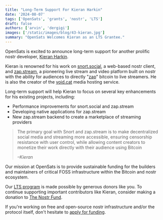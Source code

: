 ```yaml
---
title: "Long-Term Support For Kieran Harkin"
date: '2024-08-07'
tags: ['OpenSats', 'grants', 'nostr', 'LTS']
draft: false
authors: ['arvin', 'dergigi']
images: ['/static/images/blog/43-kieran.jpg']
summary: "OpenSats Welcomes Kieran as an LTS Grantee."
---
```


OpenSats is excited to announce long-term support for another prolific nostr
developer, [Kieran Harkin](https://github.com/v0l).

Kieran is renowned for his work on [snort.social](https://snort.social/), a
web-based nostr client, and [zap.stream](https://zap.stream/), a pioneering live
stream and video platform built on nostr with the ability for audiences to
directly "[zap](https://github.com/nostr-protocol/nips/blob/master/57.md)"
bitcoin to live streamers. He is also the creator of the
[void.cat](https://void.cat/) media hosting service.

Long-term support will help Kieran to focus on several key enhancements for his
existing projects, including:

- Performance improvements for snort.social and zap.stream
- Developing native applications for zap.stream
- New zap.stream backend to create a marketplace of streaming providers

> The primary goal with Snort and zap.stream is to make decentralized social
> media and streaming more accessible, ensuring censorship resistance with user
> control, while allowing content creators to monetize their work directly with
> their audience using Bitcoin
>
><cite>–Kieran</cite>

Our mission at OpenSats is to provide sustainable funding for the builders and
maintainers of critical FOSS infrastructure within the Bitcoin and nostr
ecosystem.

Our [LTS program](/blog/nostr-lts-long-term-support-for-nostr-developers) is
made possible by generous donors like you. To continue supporting important
contributors like Kieran, consider making a donation to [The Nostr
Fund](/funds/nostr).

<center>
    <DonateToNostrFundButton/>
</center>

If you're working on free and open-source nostr infrastructure and/or the
protocol itself, don't hesitate to [apply for funding](/apply/).
